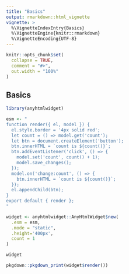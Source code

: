 ```yaml
---
title: "Basics"
output: rmarkdown::html_vignette
vignette: >
  %\VignetteIndexEntry{Basics}
  %\VignetteEngine{knitr::rmarkdown}
  %\VignetteEncoding{UTF-8}
---
```



```r
knitr::opts_chunk$set(
  collapse = TRUE,
  comment = "#>",
  out.width = "100%"
)
```

## Basics

```r
library(anyhtmlwidget)

esm <- "
function render({ el, model }) {
  el.style.border = '4px solid red';
  let count = () => model.get('count');
  let btn = document.createElement('button');
  btn.innerHTML = `count is ${count()}`;
  btn.addEventListener('click', () => {
    model.set('count', count() + 1);
    model.save_changes();
  });
  model.on('change:count', () => {
    btn.innerHTML = `count is ${count()}`;
  });
  el.appendChild(btn);
}
export default { render };
"

widget <- anyhtmlwidget::AnyHtmlWidget$new(
  .esm = esm,
  .mode = "static",
  .height='400px',
  count = 1
)
```

```r
widget
```

```r
pkgdown::pkgdown_print(widget$render())
```
